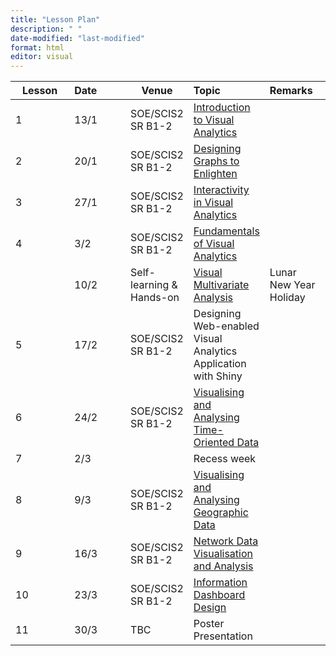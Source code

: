 ```yaml
---
title: "Lesson Plan"
description: " "
date-modified: "last-modified"
format: html
editor: visual
---
```


| Lesson | Date | Venue                    | Topic                                                                         | Remarks                      |
|---------------|:--------------|---------------|:--------------|:--------------|
| 1      | 13/1 | SOE/SCIS2 SR B1-2        | [Introduction to Visual Analytics](outline/Lesson01_outline.html)             |                              |
| 2      | 20/1 | SOE/SCIS2 SR B1-2        | [Designing Graphs to Enlighten](outline/Lesson02_outline.html)                |                              |
| 3      | 27/1 | SOE/SCIS2 SR B1-2        | [Interactivity in Visual Analytics](outline/Lesson03_outline.html)            |                              |
| 4      | 3/2  | SOE/SCIS2 SR B1-2        | [Fundamentals of Visual Analytics](outline/Lesson04_outline.html)             |                              |
|        | 10/2 | Self-learning & Hands-on | [Visual Multivariate Analysis](outline/Lesson05_outline.html)                 | Lunar New Year Holiday       |
| 5      | 17/2 | SOE/SCIS2 SR B1-2        | Designing Web-enabled Visual Analytics Application with Shiny                 |                              |
| 6      | 24/2 | SOE/SCIS2 SR B1-2        | [Visualising and Analysing Time-Oriented Data](outline/Lesson06_outline.html) |                              |
| 7      | 2/3  |        |  Recess week   |  |
| 8      | 9/3  | SOE/SCIS2 SR B1-2        | [Visualising and Analysing Geographic Data](outline/Lesson07_outline.html)      |                              |
| 9      | 16/3 | SOE/SCIS2 SR B1-2        | [Network Data Visualisation and Analysis](outline/Lesson08_outline.html)          |                              |
| 10     | 23/3 | SOE/SCIS2 SR B1-2        | [Information Dashboard Design](outline/Lesson10_outline.html)                 |                              |
| 11     | 30/3 | TBC                      | Poster Presentation                                                           |                              |
